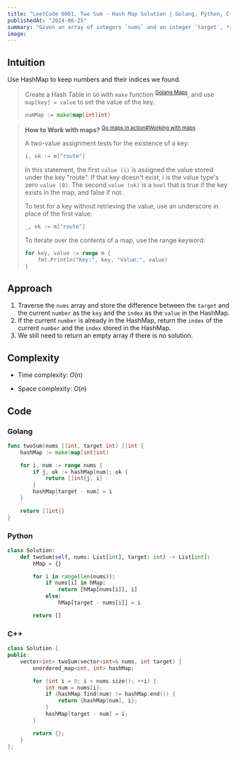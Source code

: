 ```yaml
---
title: "LeetCode 0001. Two Sum - Hash Map Solution | Golang, Python, C++"
publishedAt: "2024-06-25"
summary: "Given an array of integers `nums` and an integer `target`, *return indices of the two numbers such that they add up to `target`*."
image: 
---
```


<LeetCodeLink url="https://leetcode.com/problems/two-sum/" title="1. Two Sum"/>

## Intuition

Use HashMap to keep numbers and their indices we found.

> Create a Hash Table in `GO` with `make` function <sup>[Golang Maps](https://www.geeksforgeeks.org/golang-maps/)</sup>, and use `map[key] = value` to set the value of the key.
>
> ```go
> numMap := make(map[int]int)
> ```

> **How to Work with maps?** <sup>[Go maps in action#Working with maps](https://go.dev/blog/maps)</sup>
>
> A two-value assignment tests for the existence of a key:
>
> ```go
> i, ok := m["route"]
> ```
>
> In this statement, the first `value (i)` is assigned the value stored under the key "route". If that key doesn't exist, i is the value type's zero `value (0)`. The second `value (ok)` is a `bool` that is true if the key exists in the map, and false if not.
>
> To test for a key without retrieving the value, use an underscore in place of the first value:
>
> ```go
> _, ok := m["route"]
> ```
>
> To iterate over the contents of a map, use the range keyword:
>
> ```go
> for key, value := range m {
>     fmt.Println("Key:", key, "Value:", value)
> }
> ```

## Approach

1. Traverse the `nums` array and store the difference between the `target` and the current `number` as the `key` and the `index` as the `value` in the HashMap.
2. If the current `number` is already in the HashMap, return the `index` of the current `number` and the `index` stored in the HashMap.
3. We still need to return an empty array if there is no solution.

## Complexity

- Time complexity: $O(n)$

- Space complexity: $O(n)$

## Code

### Golang

```go
func twoSum(nums []int, target int) []int {
    hashMap := make(map[int]int)

    for i, num := range nums {
        if j, ok := hashMap[num]; ok {
            return []int{j, i}
        }
        hashMap[target - num] = i
    }

    return []int{}
}
```

### Python

```python
class Solution:
    def twoSum(self, nums: List[int], target: int) -> List[int]:
        hMap = {}

        for i in range(len(nums)):
            if nums[i] in hMap:
                return [hMap[nums[i]], i]
            else:
                hMap[target - nums[i]] = i

        return []
```

### C++

```cpp
class Solution {
public:
    vector<int> twoSum(vector<int>& nums, int target) {
        unordered_map<int, int> hashMap;

        for (int i = 0; i < nums.size(); ++i) {
            int num = nums[i];
            if (hashMap.find(num) != hashMap.end()) {
                return {hashMap[num], i};
            }
            hashMap[target - num] = i;
        }

        return {};
    }
};
```
